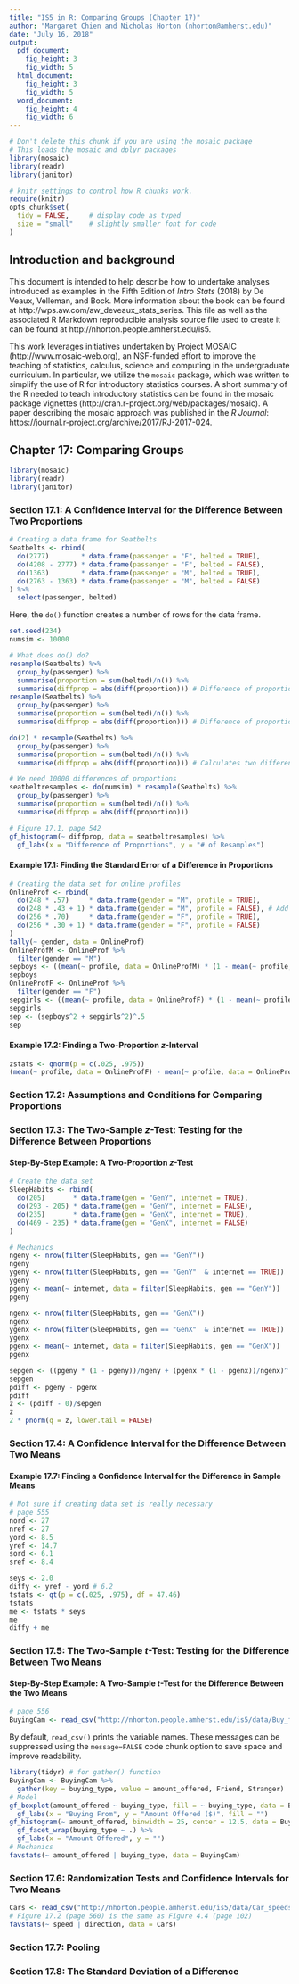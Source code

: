 ```yaml
---
title: "IS5 in R: Comparing Groups (Chapter 17)"
author: "Margaret Chien and Nicholas Horton (nhorton@amherst.edu)"
date: "July 16, 2018"
output: 
  pdf_document:
    fig_height: 3
    fig_width: 5
  html_document:
    fig_height: 3
    fig_width: 5
  word_document:
    fig_height: 4
    fig_width: 6
---
```



```r
# Don't delete this chunk if you are using the mosaic package
# This loads the mosaic and dplyr packages
library(mosaic)
library(readr)
library(janitor)
```

```r
# knitr settings to control how R chunks work.
require(knitr)
opts_chunk$set(
  tidy = FALSE,     # display code as typed
  size = "small"    # slightly smaller font for code
)
```

## Introduction and background 

This document is intended to help describe how to undertake analyses introduced 
as examples in the Fifth Edition of *Intro Stats* (2018) by De Veaux, Velleman, and Bock.
More information about the book can be found at http://wps.aw.com/aw_deveaux_stats_series.  This
file as well as the associated R Markdown reproducible analysis source file used to create it can be found at http://nhorton.people.amherst.edu/is5.

This work leverages initiatives undertaken by Project MOSAIC (http://www.mosaic-web.org), an NSF-funded effort to improve the teaching of statistics, calculus, science and computing in the undergraduate curriculum. In particular, we utilize the `mosaic` package, which was written to simplify the use of R for introductory statistics courses. A short summary of the R needed to teach introductory statistics can be found in the mosaic package vignettes (http://cran.r-project.org/web/packages/mosaic).  A paper describing the mosaic approach was published in the *R Journal*: https://journal.r-project.org/archive/2017/RJ-2017-024.

## Chapter 17: Comparing Groups

```r
library(mosaic)
library(readr)
library(janitor)
```

### Section 17.1: A Confidence Interval for the Difference Between Two Proportions

```r
# Creating a data frame for Seatbelts
Seatbelts <- rbind(
  do(2777)        * data.frame(passenger = "F", belted = TRUE),
  do(4208 - 2777) * data.frame(passenger = "F", belted = FALSE),
  do(1363)        * data.frame(passenger = "M", belted = TRUE),
  do(2763 - 1363) * data.frame(passenger = "M", belted = FALSE)
) %>%
  select(passenger, belted)
```

Here, the `do()` function creates a number of rows for the data frame.

```r
set.seed(234)
numsim <- 10000

# What does do() do?
resample(Seatbelts) %>%
  group_by(passenger) %>%
  summarise(proportion = sum(belted)/n()) %>%
  summarise(diffprop = abs(diff(proportion))) # Difference of proportions from one random resample
resample(Seatbelts) %>%
  group_by(passenger) %>%
  summarise(proportion = sum(belted)/n()) %>%
  summarise(diffprop = abs(diff(proportion))) # Difference of proportions from another random resample

do(2) * resample(Seatbelts) %>%
  group_by(passenger) %>%
  summarise(proportion = sum(belted)/n()) %>%
  summarise(diffprop = abs(diff(proportion))) # Calculates two differences

# We need 10000 differences of proportions
seatbeltresamples <- do(numsim) * resample(Seatbelts) %>%
  group_by(passenger) %>%
  summarise(proportion = sum(belted)/n()) %>%
  summarise(diffprop = abs(diff(proportion)))

# Figure 17.1, page 542
gf_histogram(~ diffprop, data = seatbeltresamples) %>%
  gf_labs(x = "Difference of Proportions", y = "# of Resamples")
```

#### Example 17.1: Finding the Standard Error of a Difference in Proportions

```r
# Creating the data set for online profiles
OnlineProf <- rbind(
  do(248 * .57)     * data.frame(gender = "M", profile = TRUE),
  do(248 * .43 + 1) * data.frame(gender = "M", profile = FALSE), # Add one for rounding errors
  do(256 * .70)     * data.frame(gender = "F", profile = TRUE),
  do(256 * .30 + 1) * data.frame(gender = "F", profile = FALSE)
)
tally(~ gender, data = OnlineProf)
OnlineProfM <- OnlineProf %>%
  filter(gender == "M")
sepboys <- ((mean(~ profile, data = OnlineProfM) * (1 - mean(~ profile, data = OnlineProfM)))/nrow(OnlineProfM))^.5
sepboys
OnlineProfF <- OnlineProf %>%
  filter(gender == "F")
sepgirls <- ((mean(~ profile, data = OnlineProfF) * (1 - mean(~ profile, data = OnlineProfF)))/nrow(OnlineProfF))^.5
sepgirls
sep <- (sepboys^2 + sepgirls^2)^.5
sep
```

#### Example 17.2: Finding a Two-Proportion *z*-Interval

```r
zstats <- qnorm(p = c(.025, .975))
(mean(~ profile, data = OnlineProfF) - mean(~ profile, data = OnlineProfM)) + zstats * sep
```

### Section 17.2: Assumptions and Conditions for Comparing Proportions

### Section 17.3: The Two-Sample *z*-Test: Testing for the Difference Between Proportions

#### Step-By-Step Example: A Two-Proportion *z*-Test

```r
# Create the data set
SleepHabits <- rbind(
  do(205)       * data.frame(gen = "GenY", internet = TRUE),
  do(293 - 205) * data.frame(gen = "GenY", internet = FALSE),
  do(235)       * data.frame(gen = "GenX", internet = TRUE),
  do(469 - 235) * data.frame(gen = "GenX", internet = FALSE)
)
```

```r
# Mechanics
ngeny <- nrow(filter(SleepHabits, gen == "GenY"))
ngeny
ygeny <- nrow(filter(SleepHabits, gen == "GenY"  & internet == TRUE))
ygeny
pgeny <- mean(~ internet, data = filter(SleepHabits, gen == "GenY"))
pgeny

ngenx <- nrow(filter(SleepHabits, gen == "GenX"))
ngenx
ygenx <- nrow(filter(SleepHabits, gen == "GenX"  & internet == TRUE))
ygenx
pgenx <- mean(~ internet, data = filter(SleepHabits, gen == "GenX"))
pgenx

sepgen <- ((pgeny * (1 - pgeny))/ngeny + (pgenx * (1 - pgenx))/ngenx)^.5
sepgen
pdiff <- pgeny - pgenx
pdiff
z <- (pdiff - 0)/sepgen
z
2 * pnorm(q = z, lower.tail = FALSE)
```

### Section 17.4: A Confidence Interval for the Difference Between Two Means

#### Example 17.7: Finding a Confidence Interval for the Difference in Sample Means

```r
# Not sure if creating data set is really necessary
# page 555
nord <- 27
nref <- 27
yord <- 8.5
yref <- 14.7
sord <- 6.1
sref <- 8.4

seys <- 2.0
diffy <- yref - yord # 6.2
tstats <- qt(p = c(.025, .975), df = 47.46)
tstats
me <- tstats * seys
me
diffy + me
```

### Section 17.5: The Two-Sample *t*-Test: Testing for the Difference Between Two Means

#### Step-By-Step Example: A Two-Sample *t*-Test for the Difference Between the Two Means

```r
# page 556
BuyingCam <- read_csv("http://nhorton.people.amherst.edu/is5/data/Buy_from_a_friend.csv")
```

By default, `read_csv()` prints the variable names. These messages can be suppressed using the `message=FALSE` code chunk option to save space and improve readability. 

```r
library(tidyr) # for gather() function
BuyingCam <- BuyingCam %>%
  gather(key = buying_type, value = amount_offered, Friend, Stranger)
# Model
gf_boxplot(amount_offered ~ buying_type, fill = ~ buying_type, data = BuyingCam) %>%
  gf_labs(x = "Buying From", y = "Amount Offered ($)", fill = "")
gf_histogram(~ amount_offered, binwidth = 25, center = 12.5, data = BuyingCam) %>% # doesn't exactly match
  gf_facet_wrap(buying_type ~ .) %>%
  gf_labs(x = "Amount Offered", y = "")
# Mechanics
favstats(~ amount_offered | buying_type, data = BuyingCam)
```

### Section 17.6: Randomization Tests and Confidence Intervals for Two Means

```r
Cars <- read_csv("http://nhorton.people.amherst.edu/is5/data/Car_speeds.csv")
# Figure 17.2 (page 560) is the same as Figure 4.4 (page 102)
favstats(~ speed | direction, data = Cars)
```

### Section 17.7: Pooling

### Section 17.8: The Standard Deviation of a Difference
